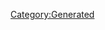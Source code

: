 {{Texts/Music
 |ID=58
 |MusicName=オベリスク
 |OfficialName=オベリスク
 |VocalName=シェリル・ノーム starring May'n
 |VocalNameLF=シェリル・ノーム starring May'n
 |Description=作品：劇場版マクロスF〜イツワリノウタヒメ〜<br/><br/>歌手：シェリル・ノーム starring May'n<br/><br/>作詞：Gabriela Robin<br/>作曲：菅野よう子
 |BuyURL=https://recochoku.jp/song/S20279296/
 |StoryDesc=
 |StoryTitle=
 |BannerId=0
 |AnmStoreURL=
}}
[[Category:Generated]]
